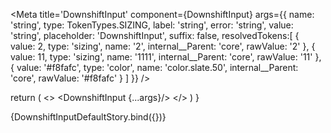 

<Meta 
  title='DownshiftInput'
  component={DownshiftInput}
  args={{
    name: 'string',
    type: TokenTypes.SIZING,
    label: 'string',
    error: 'string',
    value: 'string',
    placeholder: 'DownshiftInput',
    suffix: false,
    resolvedTokens:[
      {
        value: 2,
        type: 'sizing',
        name: '2',
        internal__Parent: 'core',
        rawValue: '2'
      },
      {
        value: 11,
        type: 'sizing',
        name: '1111',
        internal__Parent: 'core',
        rawValue: '11'
      },
      {
        value: '#f8fafc',
        type: 'color',
        name: 'color.slate.50',
        internal__Parent: 'core',
        rawValue: '#f8fafc'
      }
    ]
  }}
/>

<ArgsTable of={DownshiftInput} />

  return (
    <>
    <DownshiftInput {...args}/>
    </>
  )
}

<Canvas>
  <Story name='Default'>
    {DownshiftInputDefaultStory.bind({})}
  </Story>
</Canvas>